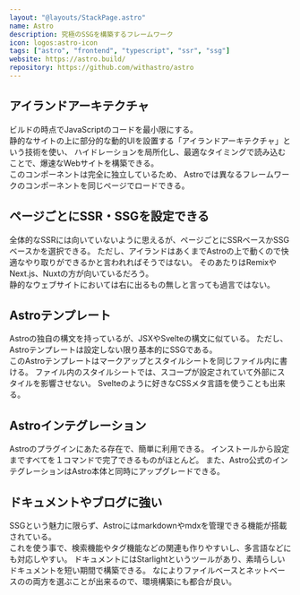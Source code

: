 ```yaml
---
layout: "@layouts/StackPage.astro"
name: Astro
description: 究極のSSGを構築するフレームワーク
icon: logos:astro-icon
tags: ["astro", "frontend", "typescript", "ssr", "ssg"]
website: https://astro.build/
repository: https://github.com/withastro/astro
---
```


## アイランドアーキテクチャ  

  ビルドの時点でJavaScriptのコードを最小限にする。  
  静的なサイトの上に部分的な動的UIを設置する「アイランドアーキテクチャ」という技術を使い、
  ハイドレーションを局所化し、最適なタイミングで読み込むことで、爆速なWebサイトを構築できる。  
  このコンポーネントは完全に独立しているため、
  Astroでは異なるフレームワークのコンポーネントを同じページでロードできる。  

## ページごとにSSR・SSGを設定できる  

  全体的なSSRには向いていないように思えるが、ページごとにSSRベースかSSGベースかを選択できる。
  ただし、アイランドはあくまでAstroの上で動くので快適なやり取りができるかと言われればそうではない。
  そのあたりはRemixやNext.js、Nuxtの方が向いているだろう。  
  静的なウェブサイトにおいては右に出るもの無しと言っても過言ではない。  

## Astroテンプレート  

  Astroの独自の構文を持っているが、JSXやSvelteの構文に似ている。
  ただし、Astroテンプレートは設定しない限り基本的にSSGである。  
  このAstroテンプレートはマークアップとスタイルシートを同じファイル内に書ける。
  ファイル内のスタイルシートでは、スコープが設定されていて外部にスタイルを影響させない。
  Svelteのように好きなCSSメタ言語を使うことも出来る。  

## Astroインテグレーション  

  Astroのプラグインにあたる存在で、簡単に利用できる。
  インストールから設定まですべてを１コマンドで完了できるものがほとんど。
  また、Astro公式のインテグレーションはAstro本体と同時にアップグレードできる。  

## ドキュメントやブログに強い  

  SSGという魅力に限らず、Astroにはmarkdownやmdxを管理できる機能が搭載されている。  
  これを使う事で、検索機能やタグ機能などの関連も作りやすいし、多言語などにも対応しやすい。
  ドキュメントにはStarlightというツールがあり、素晴らしいドキュメントを短い期間で構築できる。
  なによりファイルベースとネットベースのの両方を選ぶことが出来るので、環境構築にも都合が良い。  
